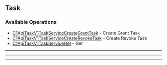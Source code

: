 
## Task

### Available Operations

* [C1ApiTaskV1TaskServiceCreateGrantTask](/resources/task/c1_api_task_v1_task_service_create_grant_task) - Create Grant Task
* [C1ApiTaskV1TaskServiceCreateRevokeTask](/resources/task/c1_api_task_v1_task_service_create_revoke_task) - Create Revoke Task
* [C1ApiTaskV1TaskServiceGet](/resources/task/c1_api_task_v1_task_service_get) - Get

---
<C1ApiTaskV1TaskServiceCreateGrantTask />

---
<C1ApiTaskV1TaskServiceCreateRevokeTask />

---
<C1ApiTaskV1TaskServiceGet />
